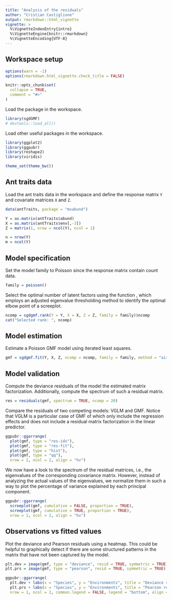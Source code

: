 ```yaml
---
title: "Analysis of the residuals"
author: "Cristian Castiglione"
output: rmarkdown::html_vignette
vignette: >
  %\VignetteIndexEntry{intro}
  %\VignetteEngine{knitr::rmarkdown}
  %\VignetteEncoding{UTF-8}
---
```


## Workspace setup

```r
options(warn = -1)
options(rmarkdown.html_vignette.check_title = FALSE)

knitr::opts_chunk$set(
  collapse = TRUE,
  comment = "#>"
)
```

Load the \code{sgdGMF} package in the workspace.

```r
library(sgdGMF)
# devtools::load_all()
```

Load other useful packages in the workspace.

```r
library(ggplot2)
library(ggpubr)
library(reshape2)
library(viridis)

theme_set(theme_bw())
```

## Ant traits data

Load the ant traits data in the workspace and define the response matrix `Y` and covariate matrices `X` and `Z`.

```r
data(antTraits, package = "mvabund")

Y = as.matrix(antTraits$abund)
X = as.matrix(antTraits$env[,-3])
Z = matrix(1, nrow = ncol(Y), ncol = 1)

n = nrow(Y)
m = ncol(Y)
```

## Model specification

Set the model family to Poisson since the response matrix contain count data.

```r
family = poisson()
```

Select the optimal number of latent factors using the function \code{sgdgmf.rank},
which employs an adjusted eigenvalue thresholding method to identify the optimal
elbow point of a screeplot.

```r
ncomp = sgdgmf.rank(Y = Y, X = X, Z = Z, family = family)$ncomp
cat("Selected rank: ", ncomp)
```

## Model estimation

Estimate a Poisson GMF model using iterated least squares.

```r
gmf = sgdgmf.fit(Y, X, Z, ncomp = ncomp, family = family, method = "airwls")
```

## Model validation

Compute the deviance residuals of the model the estimated matrix factorization. 
Additionally, compute the spectrum of such a residual matrix.

```r
res = residuals(gmf, spectrum = TRUE, ncomp = 20)
```

Compare the residuals of two competing models: VGLM and GMF.
Notice that VGLM is a particular case of GMF of which only include the regression
effects and does not include a residual matrix factorization in the linear predictor.

```r
ggpubr::ggarrange(
  plot(gmf, type = "res-idx"),
  plot(gmf, type = "res-fit"),
  plot(gmf, type = "hist"),
  plot(gmf, type = "qq"),
  nrow = 2, ncol = 2, align = "hv")
```

We now have a look to the spectrum of the residual matrices, i.e., the eigenvalues
of the corresponding covariance matrix. However, instead of analyzing the actual
values of the eigenvalues, we normalize them in such a way to plot the percentage of
variance explained by each principal component.

```r
ggpubr::ggarrange(
  screeplot(gmf, cumulative = FALSE, proportion = TRUE),
  screeplot(gmf, cumulative = TRUE, proportion = TRUE),
  nrow = 1, ncol = 2, align = "hv")
```

## Observations vs fitted values

Plot the deviance and Pearson residuals using a heatmap. This could be helpful to
graphically detect if there are some structured patterns in the matrix that have not 
been captured by the model.

```r
plt.dev = image(gmf, type = "deviance", resid = TRUE, symmetric = TRUE)
plt.prs = image(gmf, type = "pearson", resid = TRUE, symmetric = TRUE)

ggpubr::ggarrange(
  plt.dev + labs(x = "Species", y = "Environments", title = "Deviance residuals"), 
  plt.prs + labs(x = "Species", y = "Environments", title = "Pearson residuals"),
  nrow = 1, ncol = 2, common.legend = FALSE, legend = "bottom", align = "hv")
```



